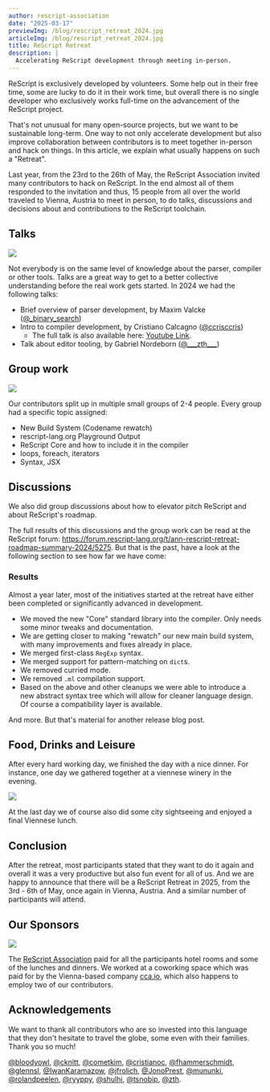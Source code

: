 ```yaml
---
author: rescript-association
date: "2025-03-17"
previewImg: /blog/rescript_retreat_2024.jpg
articleImg: /blog/rescript_retreat_2024.jpg
title: ReScript Retreat
description: |
  Accelerating ReScript development through meeting in-person.
---
```


ReScript is exclusively developed by volunteers. Some help out in their free time, some are lucky to do it in their work time, but overall there is no single developer who exclusively works full-time on the advancement of the ReScript project.

That's not unusual for many open-source projects, but we want to be sustainable long-term. One way to not only accelerate development but also improve collaboration between contributors is to meet together in-person and hack on things. In this article, we explain what usually happens on such a "Retreat".

Last year, from the 23rd to the 26th of May, the ReScript Association invited many contributors to hack on ReScript. In the end almost all of them responded to the invitation and thus, 15 people from all over the world traveled to Vienna, Austria to meet in person, to do talks, discussions and decisions about and contributions to the ReScript toolchain.

## Talks

<Image
  src="/blog/rescript_retreat_2024_talk_parser.jpg"
  caption="Maxim Valcke giving an introduction about parser development"
  withShadow="true"
/>

Not everybody is on the same level of knowledge about the parser, compiler or other tools. Talks are a great way to get to a better collective understanding before the real work gets started. In 2024 we had the following talks:

- Brief overview of parser development, by Maxim Valcke ([@\_binary_search](https://x.com/_binary_search))
- Intro to compiler development, by Cristiano Calcagno ([@ccrisccris](https://x.com/ccrisccris))
  - The full talk is also available here: [Youtube Link](https://youtu.be/sQinTXDynew?si=AihxJBQDEyzMCvFz).
- Talk about editor tooling, by Gabriel Nordeborn ([@\_\_\_zth\_\_\_](https://x.com/___zth___))

## Group work

<Image
  src="/blog/rescript_retreat_2024_group_work.jpg"
  caption="Some core contributors thinking hard"
  withShadow="true"
/>

Our contributors split up in multiple small groups of 2-4 people. Every group had a specific topic assigned:

- New Build System (Codename rewatch)
- rescript-lang.org Playground Output
- ReScript Core and how to include it in the compiler
- loops, foreach, iterators
- Syntax, JSX

## Discussions

We also did group discussions about how to elevator pitch ReScript and about ReScript's roadmap.

The full results of this discussions and the group work can be read at the ReScript forum: https://forum.rescript-lang.org/t/ann-rescript-retreat-roadmap-summary-2024/5275. But that is the past, have a look at the following section to see how far we have come:

### Results

Almost a year later, most of the initiatives started at the retreat have either been completed or significantly advanced in development.

- We moved the new "Core" standard library into the compiler. Only needs some minor tweaks and documentation.
- We are getting closer to making "rewatch" our new main build system, with many improvements and fixes already in place.
- We merged first-class `RegExp` syntax.
- We merged support for pattern-matching on `dict`s.
- We removed curried mode.
- We removed `.ml` compilation support.
- Based on the above and other cleanups we were able to introduce a new abstract syntax tree which will allow for cleaner language design. Of course a compatibility layer is available.

And more. But that's material for another release blog post.

## Food, Drinks and Leisure

After every hard working day, we finished the day with a nice dinner.
For instance, one day we gathered together at a viennese winery in the evening.

<Image
  src="/blog/rescript_retreat_2024_winery.jpg"
  caption="Contributors enjoying refreshing food and drinks after working hard"
  withShadow="true"
/>

At the last day we of course also did some city sightseeing and enjoyed a final Viennese lunch.

## Conclusion

After the retreat, most participants stated that they want to do it again and overall it was a very productive but also fun event for all of us. And we are happy to announce that there will be a ReScript Retreat in 2025, from the 3rd - 6th of May, once again in Vienna, Austria. And a similar number of participants will attend.

## Our Sponsors

<Image
  externalLink="https://www.cca.io"
  src="/lp/cca-io-color.svg"
  size="small"
  caption="Thanks to cca.io for sponsoring our retreat venue"
/>

The [ReScript Association](https://rescript-association.org/) paid for all the participants hotel rooms and some of the lunches and dinners. We worked at a coworking space which was paid for by the Vienna-based company [cca.io](https://www.cca.io/), which also happens to employ two of our contributors.

## Acknowledgements

We want to thank all contributors who are so invested into this language that they don't hesitate to travel the globe, some even with their families. Thank you so much!

[@bloodyowl](https://github.com/bloodyowl), [@cknitt](https://github.com/cknitt), [@cometkim](https://github.com/cometkim), [@cristianoc](https://github.com/cristianoc), [@fhammerschmidt](https://github.com/fhammerschmidt), [@glennsl](https://github.com/glennsl), [@IwanKaramazow](https://github.com/IwanKaramazow), [@jfrolich](https://github.com/jfrolich), [@JonoPrest](https://github.com/JonoPrest), [@mununki](https://github.com/mununki), [@rolandpeelen](https://github.com/rolandpeelen), [@ryyppy](https://github.com/ryyppy), [@shulhi](https://github.com/shulhi), [@tsnobip](https://github.com/tsnobip), [@zth](https://github.com/zth).

